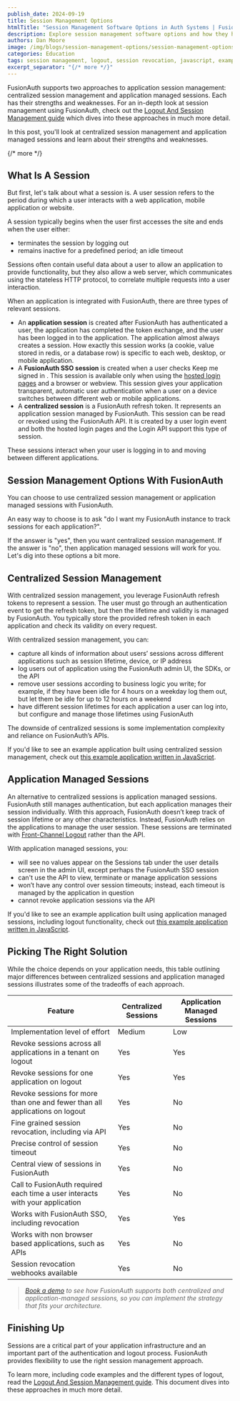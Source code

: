 ```yaml
---
publish_date: 2024-09-19
title: Session Management Options
htmlTitle: "Session Management Software Options in Auth Systems | FusionAuth"
description: Explore session management software options and how they handle logout behavior. Learn what to look for in tools that manage user sessions in modern auth systems.
authors: Dan Moore
image: /img/blogs/session-management-options/session-management-options.png
categories: Education
tags: session management, logout, session revocation, javascript, example apps
excerpt_separator: "{/* more */}"
---
```


FusionAuth supports two approaches to application session management: centralized session management and application managed sessions. Each has their strengths and weaknesses. 
For an in-depth look at session management using FusionAuth, check out the [Logout And Session Management guide](/docs/lifecycle/authenticate-users/logout-session-management) which dives into these approaches in much more detail.

In this post, you'll look at centralized session management and application managed sessions and learn about their strengths and weaknesses.

{/* more */}

## What Is A Session

But first, let's talk about what a session is.  A user session refers to the period during which a user interacts with a web application, mobile application or website.

A session typically begins when the user first accesses the site and ends when the user either:

* terminates the session by logging out
* remains inactive for a predefined period; an idle timeout

Sessions often contain useful data about a user to allow an application to provide functionality, but they also allow a web server, which communicates using the stateless HTTP protocol, to correlate multiple requests into a user interaction.

When an application is integrated with FusionAuth, there are three types of relevant sessions.

* An **application session** is created after FusionAuth has authenticated a user, the application has completed the token exchange, and the user has been logged in to the application. The application almost always creates a session. How exactly this session works (a cookie, value stored in redis, or a database row) is specific to each web, desktop, or mobile application.
* A **FusionAuth SSO session** is created when a user checks <InlineUIElement>Keep me signed in </InlineUIElement>. This session is available only when using the [hosted login pages](/docs/get-started/core-concepts/integration-points#hosted-login-pages) and a browser or webview. This session gives your application transparent, automatic user authentication when a user on a device switches between different web or mobile applications.
* A **centralized session** is a FusionAuth refresh token. It represents an application session managed by FusionAuth. This session can be read or revoked using the FusionAuth API. It is created by a user login event and both the hosted login pages and the Login API support this type of session.

These sessions interact when your user is logging in to and moving between different applications.

## Session Management Options With FusionAuth

You can choose to use centralized session management or application managed sessions with FusionAuth.

An easy way to choose is to ask "do I want my FusionAuth instance to track sessions for each application?".

If the answer is "yes", then you want centralized session management. If the answer is "no", then application managed sessions will work for you. Let's dig into these options a bit more.

## Centralized Session Management

With centralized session management, you leverage FusionAuth refresh tokens to represent a session. The user must go through an authentication event to get the refresh token, but then the lifetime and validity is managed by FusionAuth. You typically store the provided refresh token in each application and check its validity on every request.

With centralized session management, you can:

* capture all kinds of information about users’ sessions across different applications such as session lifetime, device, or IP address
* log users out of application using the FusionAuth admin UI, the SDKs, or the API
* remove user sessions according to business logic you write; for example, if they have been idle for 4 hours on a weekday log them out, but let them be idle for up to 12 hours on a weekend
* have different session lifetimes for each application a user can log into, but configure and manage those lifetimes using FusionAuth

The downside of centralized sessions is some implementation complexity and reliance on FusionAuth’s APIs.

If you'd like to see an example application built using centralized session management, check out [this example application written in JavaScript](https://github.com/FusionAuth/fusionauth-example-node-centralized-sessions/).

## Application Managed Sessions

An alternative to centralized sessions is application managed sessions. FusionAuth still manages authentication, but each application manages their session individually. With this approach, FusionAuth doesn’t keep track of session lifetime or any other characteristics. Instead, FusionAuth relies on the applications to manage the user session. These sessions are terminated with [Front-Channel Logout](/docs/lifecycle/authenticate-users/oauth/endpoints#logout) rather than the API.

With application managed sessions, you:

* will see no values appear on the Sessions tab under the user details screen in the admin UI, except perhaps the FusionAuth SSO session
* can't use the API to view, terminate or manage application sessions
* won’t have any control over session timeouts; instead, each timeout is managed by the application in question
* cannot revoke application sessions via the API

If you'd like to see an example application built using application managed sessions, including logout functionality, check out [this example application written in JavaScript](https://github.com/FusionAuth/fusionauth-example-node-sso/).

## Picking The Right Solution

While the choice depends on your application needs, this table outlining major differences between centralized sessions and application managed sessions illustrates some of the tradeoffs of each approach.

| Feature | Centralized Sessions | Application Managed Sessions | 
| -------- | ------- | ------- |
| Implementation level of effort | Medium | Low |
| Revoke sessions across all applications in a tenant on logout | Yes | Yes |
| Revoke sessions for one application on logout | Yes | Yes |
| Revoke sessions for more than one and fewer than all applications on logout | Yes | No |
| Fine grained session revocation, including via API | Yes | No | 
| Precise control of session timeout | Yes | No | 
| Central view of sessions in FusionAuth | Yes | No | 
| Call to FusionAuth required each time a user interacts with your application | Yes | No | 
| Works with FusionAuth SSO, including revocation | Yes | Yes |
| Works with non browser based applications, such as APIs | Yes | No |
| Session revocation webhooks available | Yes | No |

> _[Book a demo](/contact) to see how FusionAuth supports both centralized and application-managed sessions, so you can implement the strategy that fits your architecture._

## Finishing Up

Sessions are a critical part of your application infrastructure and an important part of the authentication and logout process. FusionAuth provides flexibility to use the right session management approach. 

To learn more, including code examples and the different types of logout, read the [Logout And Session Management guide](/docs/lifecycle/authenticate-users/logout-session-management). This document dives into these approaches in much more detail.
